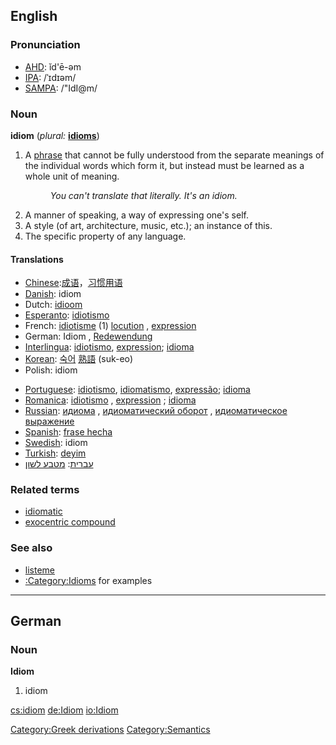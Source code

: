 {{wikipedia}}
==English==

===Pronunciation===
*[[w:AHD|AHD]]: ĭd'ē-əm
*[[w:IPA|IPA]]: /ˈɪdɪəm/
*[[w:SAMPA|SAMPA]]: /"IdI@m/

===Noun===
'''idiom'''  (''plural:'' '''[[idioms]]''')
# A [[phrase]] that cannot be fully understood from the separate meanings of the individual words which form it, but instead must be learned as a whole unit of meaning.
#: ''You can't translate that literally.  It's an idiom.''
# A manner of speaking, a way of expressing one's self.
# A style (of art, architecture, music, etc.); an instance of this.
# The specific property of any language.

====Translations====
{{top}}
*[[Chinese]]:[[成语]]，[[习惯用语]]
*[[Danish]]: idiom
*Dutch: [[idioom]] {{n}}
*[[Esperanto]]: [[idiotismo]]
*French: [[idiotisme]] (1) [[locution]] {{f}}, [[expression]] {{f}}
*German: Idiom {{n}}, [[Redewendung]] {{f}}
*[[Interlingua]]: [[idiotismo]], [[expression]]; [[idioma]]
*[[Korean]]: [[숙어]] [[熟語]] (suk-eo)
*Polish: idiom
{{mid}}
*[[Portuguese]]: [[idiotismo]], [[idiomatismo]], [[expressão]]; [[idioma]]
*[[Romanica]]: [[idiotismo]] {{m}}, [[expression]] {{f}}; [[idioma]] {{f}}
*[[Russian]]: [[идиома]] {{f}}, [[идиоматический оборот]] {{m}}, [[идиоматическое выражение]] {{n}}
*[[Spanish]]: [[frase hecha]] <!-- is frase hecha a frase hecha? :) -->
*[[Swedish]]: idiom
*[[Turkish]]: [[deyim]]
*[[עברית]]: [[מטבע לשון]]
{{bottom}}

===Related terms===
*[[idiomatic]]
*[[exocentric compound]]

===See also===
*[[listeme]]
*[[:Category:Idioms]] for examples

----

==German==
===Noun===
'''Idiom''' {{n}}

#idiom

[[Category:Greek derivations]]
[[Category:Semantics]]

[[cs:idiom]]
[[de:Idiom]]
[[io:Idiom]]